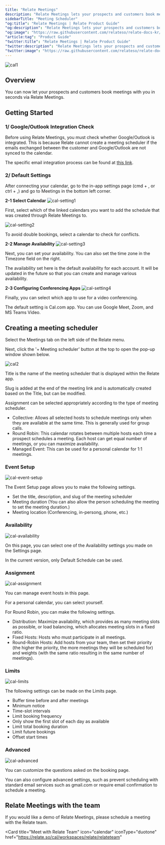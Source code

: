```yaml
---
title: "Relate Meetings"
description: "Relate Meetings lets your prospects and customers book meetings with you in seconds."
sidebarTitle: "Meeting Scheduler"
"og:title": "Relate Meetings | Relate Product Guide"
"og:description": "Relate Meetings lets your prospects and customers book meetings with you in seconds."
"og:image": "https://raw.githubusercontent.com/relateso/relate-docs-kr/main/docs/images/features/c1.png"
"article:tag": "Product Guide"
"twitter:title": "Relate Meetings | Relate Product Guide"
"twitter:description": "Relate Meetings lets your prospects and customers book meetings with you in seconds."
"twitter:image": "https://raw.githubusercontent.com/relateso/relate-docs-kr/main/docs/images/features/c1.png"
---
```


![cal1](/images/features/c1.png)

## Overview
You can now let your prospects and customers book meetings with you in seconds via Relate Meetings.

## Getting Started

### 1/ Google/Outlook Integration Check
Before using Relate Meetings, you must check whether Google/Outlook is integrated. This is because Relate cannot create a meeting scheduler if the emails exchanged between the customer and Google/Outlook are not synced to the calendar. 

The specific email integration process can be found at [this link](https://www.relate.so/docs/setup/email-sync#3). 

### 2/ Default Settings
After connecting your calendar, go to the in-app settings page (cmd + , or ctrl + ,) and go to Meetings in the bottom left corner. 

**2-1 Select Calendar**
![cal-setting1](/images/features/cal-settings1.png)

First, select which of the linked calendars you want to add the schedule that was created through Relate Meetings to. 

![cal-setting2](/images/features/cal-settings2.png)

To avoid double bookings, select a calendar to check for conflicts.

**2-2 Manage Availability**
![cal-setting3](/images/features/cal-settings3.png)

Next, you can set your availability. You can also set the time zone in the Timezone field on the right. 

The availability set here is the default availability for each account. It will be updated in the future so that you can create and manage various availability. 
 

**2-3 Configuring Conferencing Apps**
![cal-setting4](/images/features/cal-settings4.png)

Finally, you can select which app to use for a video conferencing.

The default setting is Cal.com app. You can use Google Meet, Zoom, and MS Teams Video. 

## Creating a meeting scheduler 
Select the Meetings tab on the left side of the Relate menu. 

Next, click the '+ Meeting scheduler' button at the top to open the pop-up window shown below.

![cal2](/images/features/c2.png)

Title is the name of the meeting scheduler that is displayed within the Relate app. 

Slug is added at the end of the meeting link and is automatically created based on the Title, but can be modified. 

Assignment can be selected appropriately according to the type of meeting scheduler. 
- Collective: Allows all selected hosts to schedule meetings only when they are available at the same time. This is generally used for group calls. 
- Round Robin: This calendar rotates between multiple hosts each time a prospect schedules a meeting. Each host can get equal number of meetings, or you can maximize availability.
- Managed Event: This can be used for a personal calendar for 1:1 meetings. 

### Event Setup
![cal-event-setup](/images/features/cal-event-setup.png)

The Event Setup page allows you to make the following settings. 
- Set the title, description, and slug of the meeting scheduler
- Meeting duration (You can also allow the person scheduling the meeting to set the meeting duration.)
- Meeting location (Conferencing, in-persong, phone, etc.)

### Availability
![cal-availability](/images/features/cal-availability.png)

On this page, you can select one of the Availability settings you made on the Settings page. 

In the current version, only Default Schedule can be used. 

### Assignment
![cal-assignment](/images/features/cal-assignment.png)

You can manage event hosts in this page. 

For a personal calendar, you can select yourself. 

For Round Robin, you can make the following settings. 
- Distribution: Maximize availability, which provides as many meeting slots as possible, or load balancing, which allocates meeting slots in a fixed ratio.
- Fixed Hosts: Hosts who must participate in all meetings.
- Round-Robin Hosts: Add hosts from your team, then set their priority (the higher the priority, the more meetings they will be scheduled for) and weights (with the same ratio resulting in the same number of meetings).


### Limits
![cal-limits](/images/features/cal-limits.png)

The following settings can be made on the Limits page. 
- Buffer time before and after meetings
- Minimum notice
- Time-slot intervals
- Limit booking frequency
- Only show the first slot of each day as available
- Limit total booking duration
- Limit future bookings
- Offset start times

### Advanced
![cal-advanced](/images/features/cal-advanced.png)

You can customize the questions asked on the booking page. 

You can also configure advanced settings, such as prevent scheduling with standard email services such as gmail.com or require email confirmation to schedule a meeting. 

## Relate Meetings with the team
If you would like a demo of Relate Meetings, please schedule a meeting with the Relate team.

<Card
  title="Meet with Relate Team"
  icon="calendar"
  iconType="duotone"
  href="https://relate.so/cal/workspaces/relate/relateteam"
>
</Card>